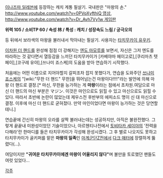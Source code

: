 [[이나즈마 일레븐]]에 등장하는 캐치 계통 필살기. 국내판은 "마왕의 손." [[http://www.youtube.com/watch?v=0PVoXyfthiQ 영상]], [[http://www.youtube.com/watch?v=Dr_Avh7Vy1w 게임판]] 

'''위력 105 / 소비TP 60 / 속성 林 / 특성 : 캐치 / 성장속도 느림 / 궁극오의''' 

등 뒤에서 보라색의 마왕을 불러내서 막아내는 필살기. 사용자는 [[타치무카이 유우키]].

[[이차원 더 핸드]]를 완성해 점점 더 강해지는 [[엔도 마모루]]를 보면서, 자신은 그저 엔도를 따라하는 것 같다면서 열등감을 느끼던 타치무카이가 [카베야마 헤이고로],[쿠리마츠 텟페이],[코구레 유야],[쓰나미 죠스케]의 도움을 받아 연습하기 시작했다.

처음에는 어떤 이름으로 지어야할지 갈피조차 잡지 못했다가, 연습을 도와주던 [[쓰나미 죠스케]]의 "[wiki:"무한 더 핸드" 무한]을 뛰어넘는건 마왕이다!!!!"라는 발언에 의해 마왕 더 핸드로 결정.[* 마신, 무한을 능가하는 게 '''마왕'''이라는 점에서 초차원.여담으로 마신 더 핸드의 마신 부분은 マジン. 이것은 마인으로도 읽힐 수 있고 마신으로도 읽힐 수 있다. 따라서 초반에 논란이 많았는데 제우스전 후반부의 에피소드 명이 신 대 마신으로 결정. 이후에 마신 더 핸드로 굳혀졌다. 만약 마인이었다면 마왕이 능가하는 것은 당연할 테니.]

연습끝에 간신히 마왕의 오라를 살짝 불러내는데는 성공하지만, 아직은 불완전했다. 그렇게 끝끝내 미완성이었던 기술이었으나, 아르헨티나전에서 [[토비타카 세이야]]의 '전력을 다해라'란 한마디를 들은 타치무카이가 각성해 완성시켰다. 그 후 별로 나오지도 못하고 타치무카이가 골키퍼를 맡은 '''마왕의 일족'''인 [[마계군단Z]]전에서 [[다크 매터]]에 장렬하게 뚫렸다(...).

여담이지만 '''"귀여운 타치무카이에겐 마왕이 어울리지 않다"'''며 불만을 토로했던 팬들도 여럿 있었다...

[[각주]]
